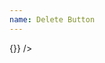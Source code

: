```yaml
---
name: Delete Button
---
```



<Playground>
  <DeleteButton 
    dialogLabel="Delete Thread?"
    message="All activities will be removed from the thread and lost forever. There is no undo."
    onConfirm={() => {}}
  />
</Playground>